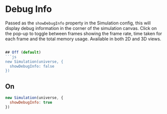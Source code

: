 

<Meta title="Visualize/Debug Info" />

# Debug Info

Passed as the `showDebugInfo` property in the Simulation config, this will display debug information in the corner of the simulation canvas. Click on the pop-up to toggle between frames showing the frame rate, time taken for each frame and the total memory usage. Available in both 2D and 3D views.

```js

## Off (default)
```js
new Simulation(universe, {
  showDebugInfo: false
})
```
<center><Story of={DebugStories.DebugInfoOff} name="Off" /></center>

## On
```js
new Simulation(universe, {
  showDebugInfo: true
})
```
<center><Story of={DebugStories.DebugInfoOn} name="On" /></center>